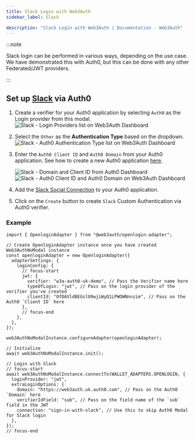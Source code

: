 ```yaml
---
title: Slack Login with Web3Auth
sidebar_label: Slack

description: "Slack Login with Web3Auth | Documentation - Web3Auth"
---
```


:::note

Slack login can be performed in various ways, depending on the use case. We have demonstrated this
with Auth0, but this can be done with any other Federated/JWT providers.

:::

## Set up [Slack](https://marketplace.auth0.com/integrations/sign-in-with-slack) via Auth0

1. Create a verifier for your Auth0 application by selecting `Auth0` as the Login provider from this
   modal.
   ![Slack - Login Providers list on Web3Auth Dashboard](/images/dashboard/create-verifier-auth0.png)
2. Select the `Other` as the **Authentication Type** based on the dropdown.
   ![Slack - Auth0 Authentication Type list on Web3Auth Dashboard](/images/dashboard/create-verifier-google.png)
3. Enter the `Auth0 Client ID` and `Auth0 Domain` from your Auth0 application. See how to create a
   new Auth0 application [here](https://auth0.com/docs/quickstart/webapp/).

   ![Slack - Domain and Client ID from Auth0 Dashboard](/images/dashboard/create-verifier-auth0-filled-common.png)
   ![Slack - Auth0 Client ID and Auth0 Domain on Web3Auth Dashboard](/images/dashboard/create-verifier-auth0-unfilled.png)

4. Add the [Slack Social Connection](https://marketplace.auth0.com/integrations/sign-in-with-slack)
   to your Auth0 application.
5. Click on the `Create` button to create `Slack` Custom Authentication via Auth0 verifier.

### Example

```tsx
import { OpenloginAdapter } from "@web3auth/openlogin-adapter";

// Create OpenloginAdapter instance once you have created Web3AuthNoModal instance
const openloginAdapter = new OpenloginAdapter({
  adapterSettings: {
    loginConfig: {
      // focus-start
      jwt: {
        verifier: "w3a-auth0-uk-demo", // Pass the Verifier name here
        typeOfLogin: "jwt", // Pass on the login provider of the verifier you've created
        clientId: "OfDAVldBEGslU9wjiWyQ1LPWOWNnnzim", // Pass on the Auth0 `Client ID` here
      },
      // focus-end
    },
  },
});

web3AuthNoModalInstance.configureAdapter(openloginAdapter);

// Initialize
await web3AuthNoModalInstance.init();

// Login with Slack
// focus-start
await web3AuthNoModalInstance.connectTo(WALLET_ADAPTERS.OPENLOGIN, {
  loginProvider: "jwt",
  extraLoginOptions: {
    domain: "https://web3auth.uk.auth0.com", // Pass on the Auth0 `Domain` here
    verifierIdField: "sub", // Pass on the field name of the `sub` field in the JWT
    connection: "sign-in-with-slack", // Use this to skip Auth0 Modal for Slack login
  },
});
// focus-end
```
